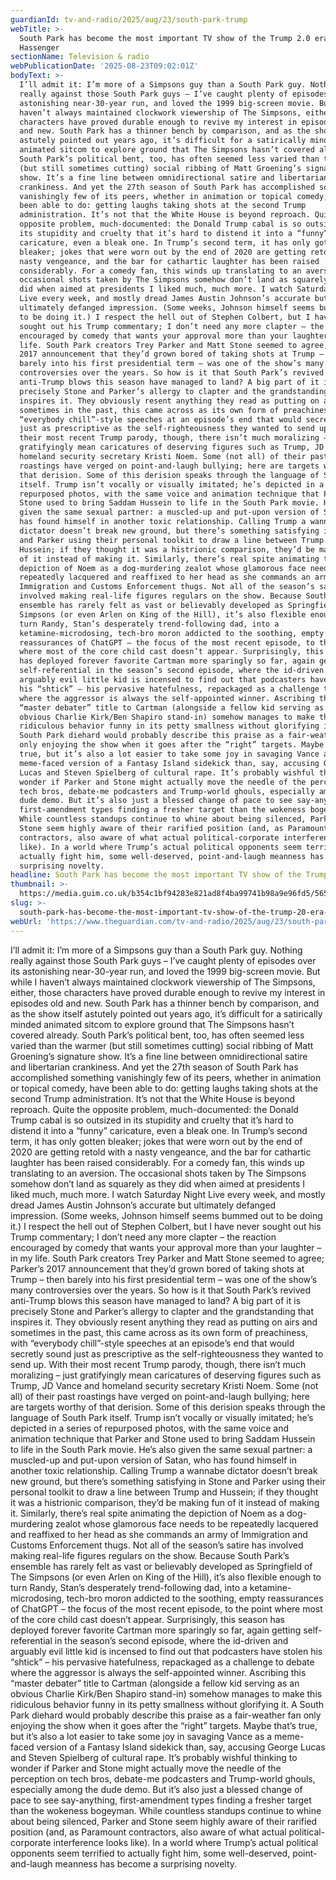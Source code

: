 ```yaml
---
guardianId: tv-and-radio/2025/aug/23/south-park-trump
webTitle: >-
  South Park has become the most important TV show of the Trump 2.0 era | Jesse
  Hassenger
sectionName: Television & radio
webPublicationDate: '2025-08-23T09:02:01Z'
bodyText: >-
  I’ll admit it: I’m more of a Simpsons guy than a South Park guy. Nothing
  really against those South Park guys – I’ve caught plenty of episodes over its
  astonishing near-30-year run, and loved the 1999 big-screen movie. But while I
  haven’t always maintained clockwork viewership of The Simpsons, either, those
  characters have proved durable enough to revive my interest in episodes old
  and new. South Park has a thinner bench by comparison, and as the show itself
  astutely pointed out years ago, it’s difficult for a satirically minded
  animated sitcom to explore ground that The Simpsons hasn’t covered already.
  South Park’s political bent, too, has often seemed less varied than the warmer
  (but still sometimes cutting) social ribbing of Matt Groening’s signature
  show. It’s a fine line between omnidirectional satire and libertarian
  crankiness. And yet the 27th season of South Park has accomplished something
  vanishingly few of its peers, whether in animation or topical comedy, have
  been able to do: getting laughs taking shots at the second Trump
  administration. It’s not that the White House is beyond reproach. Quite the
  opposite problem, much-documented: the Donald Trump cabal is so outsized in
  its stupidity and cruelty that it’s hard to distend it into a “funny”
  caricature, even a bleak one. In Trump’s second term, it has only gotten
  bleaker; jokes that were worn out by the end of 2020 are getting retold with a
  nasty vengeance, and the bar for cathartic laughter has been raised
  considerably. For a comedy fan, this winds up translating to an aversion. The
  occasional shots taken by The Simpsons somehow don’t land as squarely as they
  did when aimed at presidents I liked much, much more. I watch Saturday Night
  Live every week, and mostly dread James Austin Johnson’s accurate but
  ultimately defanged impression. (Some weeks, Johnson himself seems bummed out
  to be doing it.) I respect the hell out of Stephen Colbert, but I have never
  sought out his Trump commentary; I don’t need any more clapter – the reaction
  encouraged by comedy that wants your approval more than your laughter – in my
  life. South Park creators Trey Parker and Matt Stone seemed to agree; Parker’s
  2017 announcement that they’d grown bored of taking shots at Trump – then
  barely into his first presidential term – was one of the show’s many
  controversies over the years. So how is it that South Park’s revived
  anti-Trump blows this season have managed to land? A big part of it is
  precisely Stone and Parker’s allergy to clapter and the grandstanding that
  inspires it. They obviously resent anything they read as putting on airs and
  sometimes in the past, this came across as its own form of preachiness, with
  “everybody chill”-style speeches at an episode’s end that would secretly sound
  just as prescriptive as the self-righteousness they wanted to send up. With
  their most recent Trump parody, though, there isn’t much moralizing – just
  gratifyingly mean caricatures of deserving figures such as Trump, JD Vance and
  homeland security secretary Kristi Noem. Some (not all) of their past
  roastings have verged on point-and-laugh bullying; here are targets worthy of
  that derision. Some of this derision speaks through the language of South Park
  itself. Trump isn’t vocally or visually imitated; he’s depicted in a series of
  repurposed photos, with the same voice and animation technique that Parker and
  Stone used to bring Saddam Hussein to life in the South Park movie. He’s also
  given the same sexual partner: a muscled-up and put-upon version of Satan, who
  has found himself in another toxic relationship. Calling Trump a wannabe
  dictator doesn’t break new ground, but there’s something satisfying in Stone
  and Parker using their personal toolkit to draw a line between Trump and
  Hussein; if they thought it was a histrionic comparison, they’d be making fun
  of it instead of making it. Similarly, there’s real spite animating the
  depiction of Noem as a dog-murdering zealot whose glamorous face needs to be
  repeatedly lacquered and reaffixed to her head as she commands an army of
  Immigration and Customs Enforcement thugs. Not all of the season’s satire has
  involved making real-life figures regulars on the show. Because South Park’s
  ensemble has rarely felt as vast or believably developed as Springfield of The
  Simpsons (or even Arlen on King of the Hill), it’s also flexible enough to
  turn Randy, Stan’s desperately trend-following dad, into a
  ketamine-microdosing, tech-bro moron addicted to the soothing, empty
  reassurances of ChatGPT – the focus of the most recent episode, to the point
  where most of the core child cast doesn’t appear. Surprisingly, this season
  has deployed forever favorite Cartman more sparingly so far, again getting
  self-referential in the season’s second episode, where the id-driven and
  arguably evil little kid is incensed to find out that podcasters have stolen
  his “shtick” – his pervasive hatefulness, repackaged as a challenge to debate
  where the aggressor is always the self-appointed winner. Ascribing this
  “master debater” title to Cartman (alongside a fellow kid serving as an
  obvious Charlie Kirk/Ben Shapiro stand-in) somehow manages to make this
  ridiculous behavior funny in its petty smallness without glorifying it. A
  South Park diehard would probably describe this praise as a fair-weather fan
  only enjoying the show when it goes after the “right” targets. Maybe that’s
  true, but it’s also a lot easier to take some joy in savaging Vance as a
  meme-faced version of a Fantasy Island sidekick than, say, accusing George
  Lucas and Steven Spielberg of cultural rape. It’s probably wishful thinking to
  wonder if Parker and Stone might actually move the needle of the perception on
  tech bros, debate-me podcasters and Trump-world ghouls, especially among the
  dude demo. But it’s also just a blessed change of pace to see say-anything,
  first-amendment types finding a fresher target than the wokeness bogeyman.
  While countless standups continue to whine about being silenced, Parker and
  Stone seem highly aware of their rarified position (and, as Paramount
  contractors, also aware of what actual political-corporate interference looks
  like). In a world where Trump’s actual political opponents seem terrified to
  actually fight him, some well-deserved, point-and-laugh meanness has become a
  surprising novelty.
headline: South Park has become the most important TV show of the Trump 2.0 era
thumbnail: >-
  https://media.guim.co.uk/b354c1bf94283e821ad8f4ba99741b98a9e96fd5/565_0_2595_2078/500.jpg
slug: >-
  south-park-has-become-the-most-important-tv-show-of-the-trump-20-era-or-jesse-hassenger
webUrl: 'https://www.theguardian.com/tv-and-radio/2025/aug/23/south-park-trump'
---
```

I’ll admit it: I’m more of a Simpsons guy than a South Park guy. Nothing really against those South Park guys – I’ve caught plenty of episodes over its astonishing near-30-year run, and loved the 1999 big-screen movie. But while I haven’t always maintained clockwork viewership of The Simpsons, either, those characters have proved durable enough to revive my interest in episodes old and new. South Park has a thinner bench by comparison, and as the show itself astutely pointed out years ago, it’s difficult for a satirically minded animated sitcom to explore ground that The Simpsons hasn’t covered already. South Park’s political bent, too, has often seemed less varied than the warmer (but still sometimes cutting) social ribbing of Matt Groening’s signature show. It’s a fine line between omnidirectional satire and libertarian crankiness. And yet the 27th season of South Park has accomplished something vanishingly few of its peers, whether in animation or topical comedy, have been able to do: getting laughs taking shots at the second Trump administration. It’s not that the White House is beyond reproach. Quite the opposite problem, much-documented: the Donald Trump cabal is so outsized in its stupidity and cruelty that it’s hard to distend it into a “funny” caricature, even a bleak one. In Trump’s second term, it has only gotten bleaker; jokes that were worn out by the end of 2020 are getting retold with a nasty vengeance, and the bar for cathartic laughter has been raised considerably. For a comedy fan, this winds up translating to an aversion. The occasional shots taken by The Simpsons somehow don’t land as squarely as they did when aimed at presidents I liked much, much more. I watch Saturday Night Live every week, and mostly dread James Austin Johnson’s accurate but ultimately defanged impression. (Some weeks, Johnson himself seems bummed out to be doing it.) I respect the hell out of Stephen Colbert, but I have never sought out his Trump commentary; I don’t need any more clapter – the reaction encouraged by comedy that wants your approval more than your laughter – in my life. South Park creators Trey Parker and Matt Stone seemed to agree; Parker’s 2017 announcement that they’d grown bored of taking shots at Trump – then barely into his first presidential term – was one of the show’s many controversies over the years. So how is it that South Park’s revived anti-Trump blows this season have managed to land? A big part of it is precisely Stone and Parker’s allergy to clapter and the grandstanding that inspires it. They obviously resent anything they read as putting on airs and sometimes in the past, this came across as its own form of preachiness, with “everybody chill”-style speeches at an episode’s end that would secretly sound just as prescriptive as the self-righteousness they wanted to send up. With their most recent Trump parody, though, there isn’t much moralizing – just gratifyingly mean caricatures of deserving figures such as Trump, JD Vance and homeland security secretary Kristi Noem. Some (not all) of their past roastings have verged on point-and-laugh bullying; here are targets worthy of that derision. Some of this derision speaks through the language of South Park itself. Trump isn’t vocally or visually imitated; he’s depicted in a series of repurposed photos, with the same voice and animation technique that Parker and Stone used to bring Saddam Hussein to life in the South Park movie. He’s also given the same sexual partner: a muscled-up and put-upon version of Satan, who has found himself in another toxic relationship. Calling Trump a wannabe dictator doesn’t break new ground, but there’s something satisfying in Stone and Parker using their personal toolkit to draw a line between Trump and Hussein; if they thought it was a histrionic comparison, they’d be making fun of it instead of making it. Similarly, there’s real spite animating the depiction of Noem as a dog-murdering zealot whose glamorous face needs to be repeatedly lacquered and reaffixed to her head as she commands an army of Immigration and Customs Enforcement thugs. Not all of the season’s satire has involved making real-life figures regulars on the show. Because South Park’s ensemble has rarely felt as vast or believably developed as Springfield of The Simpsons (or even Arlen on King of the Hill), it’s also flexible enough to turn Randy, Stan’s desperately trend-following dad, into a ketamine-microdosing, tech-bro moron addicted to the soothing, empty reassurances of ChatGPT – the focus of the most recent episode, to the point where most of the core child cast doesn’t appear. Surprisingly, this season has deployed forever favorite Cartman more sparingly so far, again getting self-referential in the season’s second episode, where the id-driven and arguably evil little kid is incensed to find out that podcasters have stolen his “shtick” – his pervasive hatefulness, repackaged as a challenge to debate where the aggressor is always the self-appointed winner. Ascribing this “master debater” title to Cartman (alongside a fellow kid serving as an obvious Charlie Kirk/Ben Shapiro stand-in) somehow manages to make this ridiculous behavior funny in its petty smallness without glorifying it. A South Park diehard would probably describe this praise as a fair-weather fan only enjoying the show when it goes after the “right” targets. Maybe that’s true, but it’s also a lot easier to take some joy in savaging Vance as a meme-faced version of a Fantasy Island sidekick than, say, accusing George Lucas and Steven Spielberg of cultural rape. It’s probably wishful thinking to wonder if Parker and Stone might actually move the needle of the perception on tech bros, debate-me podcasters and Trump-world ghouls, especially among the dude demo. But it’s also just a blessed change of pace to see say-anything, first-amendment types finding a fresher target than the wokeness bogeyman. While countless standups continue to whine about being silenced, Parker and Stone seem highly aware of their rarified position (and, as Paramount contractors, also aware of what actual political-corporate interference looks like). In a world where Trump’s actual political opponents seem terrified to actually fight him, some well-deserved, point-and-laugh meanness has become a surprising novelty.
